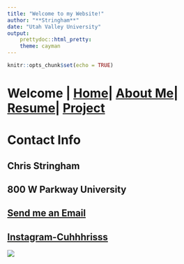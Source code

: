 ```yaml
---
title: "Welcome to my Website!"
author: "**Stringham**"
date: "Utah Valley University"
output:
    prettydoc::html_pretty:
    theme: cayman
---
```


```r
knitr::opts_chunk$set(echo = TRUE)
```

# Welcome | [Home](ContactInfo.html)| [About Me](AboutMe.html)| [Resume](Resume.html)| [Project](Project.html)

# Contact Info
## Chris Stringham
## 800 W Parkway University
## [Send me an Email](mailto:cstringham@rocketmail.com)
## [Instagram-Cuhhhrisss](https://www.instagram.com/cuhhhrisss)
![](Images/ChrisMaggie.jpg)



